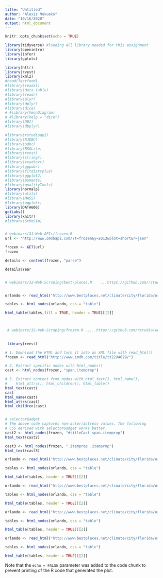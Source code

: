 ```yaml
---
title: "Untitled"
author: "Alexis Mekueko"
date: "10/16/2020"
output: html_document
---
```


```r
knitr::opts_chunk$set(echo = TRUE)
```



```r

library(tidyverse) #loading all library needed for this assignment
library(openintro)
library(infer)
library(gplots)

library(httr)
library(rvest)
library(xml2)
#head(fastfood)
#library(readxl)
#library(data.table)
#library(readr)
#library(plyr)
#library(dplyr)
#library(dice)
# #library(VennDiagram)
# #library(help = "dice")
#library(DBI)
#library(dbplyr)

#library(rstudioapi)
#library(RJDBC)
#library(odbc)
#library(RSQLite)
#library(rvest)
#library(stringr)
#library(readtext)
#library(ggpubr)
#library(fitdistrplus)
#library(ggplot2)
#library(moments)
#library(qualityTools)
library(normalp)
#library(utils)
#library(MASS)
#library(qqplotr)
library(DATA606)
getLabs()
library(knitr)
#library(StMoSim)



```


```r

# webinars/31-Web-APIs/frozen.R 
url <- "http://www.omdbapi.com/?t=frozen&y=2013&plot=short&r=json"

frozen <- GET(url)
frozen

details <- content(frozen, "parse")

details$Year



```



```r


# webinars/32-Web-Scraping/best-places.R    ...https://github.com/rstudio/webinars/blob/master/32-Web-Scraping/best-places.R


orlando <- read_html("http://www.bestplaces.net/climate/city/florida/orlando") 

tables <- html_nodes(orlando, css = "table") 

html_table(tables,fill = TRUE, header = TRUE)[[2]]



 # webinars/32-Web-Scraping/frozen.R .....https://github.com/rstudio/webinars/blob/master/32-Web-Scraping/frozen.R
 
 
 library(rvest)

# 1. Download the HTML and turn it into an XML file with read_html()
frozen <- read_html("http://www.imdb.com/title/tt2294629/")

# 2. Extract specific nodes with html_nodes()
cast <- html_nodes(frozen, "span.itemprop")

# 3. Extract content from nodes with html_text(), html_name(), 
#    html_attrs(), html_children(), html_table()
html_text(cast)
cast
html_name(cast)
html_attrs(cast)
html_children(cast)


# selectorGadget
# The above code captures non-actor/actress values. The following
# CSS derived with selectorGadget works better.
cast2 <- html_nodes(frozen, "#titleCast span.itemprop")
html_text(cast2)

cast3 <- html_nodes(frozen, ".itemprop .itemprop")
html_text(cast3)


```



```r


orlando <- read_html("http://www.bestplaces.net/climate/city/florida/orlando") 

tables <- html_nodes(orlando, css = "table") 

html_table(tables, header = TRUE)[[2]]


```



```r

orlando <- read_html("http://www.bestplaces.net/climate/city/florida/orlando") 

tables <- html_nodes(orlando, css = "table") 

html_table(tables, header = TRUE)[[2]]


```



```r


orlando <- read_html("http://www.bestplaces.net/climate/city/florida/orlando") 

tables <- html_nodes(orlando, css = "table") 

html_table(tables, header = TRUE)[[2]]


```



```r


orlando <- read_html("http://www.bestplaces.net/climate/city/florida/orlando") 

tables <- html_nodes(orlando, css = "table") 

html_table(tables, header = TRUE)[[2]]


```



Note that the `echo = FALSE` parameter was added to the code chunk to prevent printing of the R code that generated the plot.
